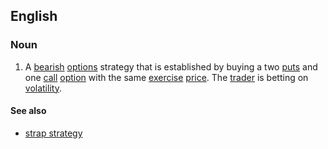 ==English==

===Noun===
{{en-noun|sg=[[strip]] [[strategy]]|strip strategies}}

# {{finance}} A [[bearish]] [[options]] strategy that is established by buying a two [[puts]] and one [[call]] [[option]] with the same [[exercise]] [[price]]. The [[trader]] is betting on [[volatility]].

====See also====
* [[strap strategy]]
